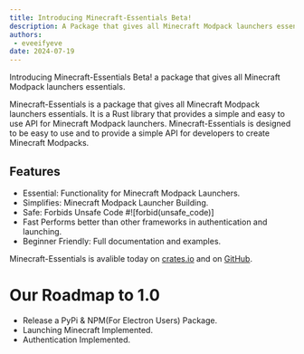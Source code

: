 ```yaml
---
title: Introducing Minecraft-Essentials Beta!
description: A Package that gives all Minecraft Modpack launchers essentials
authors:
 - eveeifyeve
date: 2024-07-19
---
```



Introducing Minecraft-Essentials Beta! a package that gives all Minecraft Modpack launchers essentials.

Minecraft-Essentials is a package that gives all Minecraft Modpack launchers essentials. It is a Rust library that provides a simple and easy to use API for Minecraft Modpack launchers. Minecraft-Essentials is designed to be easy to use and to provide a simple API for developers to create Minecraft Modpacks.

## Features

- Essential: Functionality for Minecraft Modpack Launchers.
- Simplifies: Minecraft Modpack Launcher Building.
- Safe: Forbids Unsafe Code #![forbid(unsafe_code)]
- Fast Performs better than other frameworks in authentication and launching.
- Beginner Friendly: Full documentation and examples.

Minecraft-Essentials is avalible today on [crates.io](https://crates.io/crates/minecraft-essentials) and on [GitHub](https://github.com/minecraft-essentials/minecraft-essentials).



# Our Roadmap to 1.0 

- Release a PyPi & NPM(For Electron Users) Package.  
- Launching Minecraft Implemented.
- Authentication Implemented.



